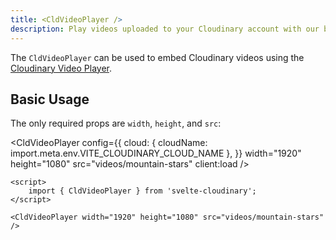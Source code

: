```yaml
---
title: <CldVideoPlayer />
description: Play videos uploaded to your Cloudinary account with our built-in video player.
---
```



The `CldVideoPlayer` can be used to embed Cloudinary videos using the [Cloudinary Video Player](https://cloudinary.com/documentation/cloudinary_video_player).

## Basic Usage

The only required props are `width`, `height`, and `src`:

<CldVideoPlayer
	config={{
		cloud: { cloudName: import.meta.env.VITE_CLOUDINARY_CLOUD_NAME },
	}}
	width="1920"
	height="1080"
	src="videos/mountain-stars"
	client:load
/>

```svelte
<script>
	import { CldVideoPlayer } from 'svelte-cloudinary';
</script>

<CldVideoPlayer width="1920" height="1080" src="videos/mountain-stars" />
```
